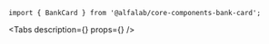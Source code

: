 

<Meta
    title='Компоненты/BankCard'
    component={BankCard}
/>


<!-- Canvas -->

<Story name='BankCard'>
    <BankCard />
</Story>


<!-- Docs -->

<ComponentHeader
    name='BankCard'
    version={version}
    package='@alfalab/core-components-bank-card'
    stage={2}
    design='https://www.figma.com/file/XvRLVKtW2FIQa1Rl3w7ZdP/Passcode-%D0%BF%D1%80%D0%BE%D1%82%D0%BE%D1%82%D0%B8%D0%BF?node-id=1%3A1100'
/>

```tsx
import { BankCard } from '@alfalab/core-components-bank-card';
```

<Tabs
  description={<Description />}
  props={<Props of={BankCard} />}
/>
